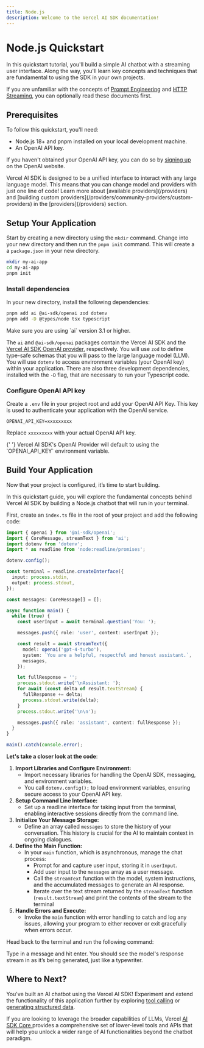 ```yaml
---
title: Node.js
description: Welcome to the Vercel AI SDK documentation!
---
```


# Node.js Quickstart

In this quickstart tutorial, you'll build a simple AI chatbot with a streaming user interface. Along the way, you'll learn key concepts and techniques that are fundamental to using the SDK in your own projects.

If you are unfamiliar with the concepts of [Prompt Engineering](/docs/advanced/prompt-engineering) and [HTTP Streaming](/docs/advanced/why-streaming), you can optionally read these documents first.

## Prerequisites

To follow this quickstart, you'll need:

- Node.js 18+ and pnpm installed on your local development machine.
- An OpenAI API key.

If you haven't obtained your OpenAI API key, you can do so by [signing up](https://platform.openai.com/signup/) on the OpenAI website.

<Note>
  Vercel AI SDK is designed to be a unified interface to interact with any large
  language model. This means that you can change model and providers with just
  one line of code! Learn more about [available providers](/providers) and
  [building custom providers](/providers/community-providers/custom-providers)
  in the [providers](/providers) section.
</Note>

## Setup Your Application

Start by creating a new directory using the `mkdir` command. Change into your new directory and then run the `pnpm init` command. This will create a a `package.json` in your new directory.

```bash
mkdir my-ai-app
cd my-ai-app
pnpm init
```

### Install dependencies

In your new directory, install the following dependencies:

```bash
pnpm add ai @ai-sdk/openai zod dotenv
pnpm add -D @types/node tsx typescript
```

<Note type="secondary" fill>
  Make sure you are using `ai` version 3.1 or higher.
</Note>

The `ai` and `@ai-sdk/openai` packages contain the Vercel AI SDK and the [ Vercel AI SDK OpenAI provider](/providers/ai-sdk-providers/openai), respectively. You will use `zod` to define type-safe schemas that you will pass to the large language model (LLM). You will use `dotenv` to access environment variables (your OpenAI key) within your application. There are also three development dependencies, installed with the `-D` flag, that are necessary to run your Typescript code.

### Configure OpenAI API key

Create a `.env` file in your project root and add your OpenAI API Key. This key is used to authenticate your application with the OpenAI service.

<Snippet text="touch .env" />

```env filename=".env"
OPENAI_API_KEY=xxxxxxxxx
```

Replace `xxxxxxxxx` with your actual OpenAI API key.

<Note className="mb-4">
  {' '}
  Vercel AI SDK's OpenAI Provider will default to using the `OPENAI_API_KEY` environment
  variable.
</Note>

## Build Your Application

Now that your project is configured, it’s time to start building.

In this quickstart guide, you will explore the fundamental concepts behind Vercel AI SDK by building a Node.js chatbot that will run in your terminal.

First, create an `index.ts` file in the root of your project and add the following code:

```ts filename="src/index.ts"
import { openai } from '@ai-sdk/openai';
import { CoreMessage, streamText } from 'ai';
import dotenv from 'dotenv';
import * as readline from 'node:readline/promises';

dotenv.config();

const terminal = readline.createInterface({
  input: process.stdin,
  output: process.stdout,
});

const messages: CoreMessage[] = [];

async function main() {
  while (true) {
    const userInput = await terminal.question('You: ');

    messages.push({ role: 'user', content: userInput });

    const result = await streamText({
      model: openai('gpt-4-turbo'),
      system: `You are a helpful, respectful and honest assistant.`,
      messages,
    });

    let fullResponse = '';
    process.stdout.write('\nAssistant: ');
    for await (const delta of result.textStream) {
      fullResponse += delta;
      process.stdout.write(delta);
    }
    process.stdout.write('\n\n');

    messages.push({ role: 'assistant', content: fullResponse });
  }
}

main().catch(console.error);
```

**Let's take a closer look at the code**:

1. **Import Libraries and Configure Environment:**
   - Import necessary libraries for handling the OpenAI SDK, messaging, and environment variables.
   - You call `dotenv.config();` to load environment variables, ensuring secure access to your OpenAI API key.
2. **Setup Command Line Interface:**
   - Set up a readline interface for taking input from the terminal, enabling interactive sessions directly from the command line.
3. **Initialize Your Message Storage:**
   - Define an array called `messages` to store the history of your conversation. This history is crucial for the AI to maintain context in ongoing dialogues.
4. **Define the Main Function:**
   - In your `main` function, which is asynchronous, manage the chat process:
     - Prompt for and capture user input, storing it in `userInput`.
     - Add user input to the `messages` array as a user message.
     - Call the `streamText` function with the model, system instructions, and the accumulated messages to generate an AI response.
     - Iterate over the text stream returned by the `streamText` function (`result.textStream`) and print the contents of the stream to the terminal
5. **Handle Errors and Execute:**
   - Invoke the `main` function with error handling to catch and log any issues, allowing your program to either recover or exit gracefully when errors occur.

Head back to the terminal and run the following command:

<Snippet text="pnpm tsx src/index.ts" />

Type in a message and hit enter. You should see the model's response stream in as it’s being generated, just like a typewriter.

## Where to Next?

You've built an AI chatbot using the Vercel AI SDK! Experiment and extend the functionality of this application further by exploring [tool calling](/docs/ai-sdk-core/tools-and-tool-calling) or [generating structured data](/docs/ai-sdk-core/generating-structured-data).

If you are looking to leverage the broader capabilities of LLMs, Vercel [ AI SDK Core ](/docs/ai-sdk-core) provides a comprehensive set of lower-level tools and APIs that will help you unlock a wider range of AI functionalities beyond the chatbot paradigm.
